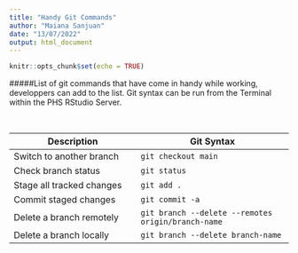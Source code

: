```yaml
---
title: "Handy Git Commands"
author: "Maiana Sanjuan"
date: "13/07/2022"
output: html_document
---
```


```r
knitr::opts_chunk$set(echo = TRUE)
```

#####List of git commands that have come in handy while working, developpers can add to the list. Git syntax can be run from the Terminal within the PHS RStudio Server.

&nbsp;

Description | Git Syntax
----------- | -------------
Switch to another branch | `git checkout main`
Check branch status | `git status`
Stage all tracked changes | `git add .`
Commit staged changes | `git commit -a`
Delete a branch remotely | `git branch --delete --remotes origin/branch-name`
Delete a branch locally | `git branch --delete branch-name`